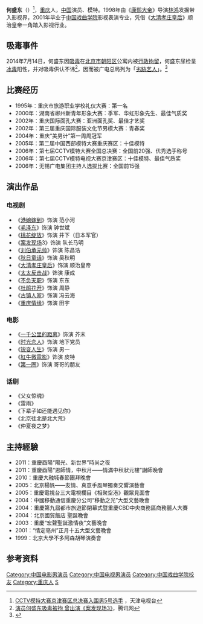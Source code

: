 {{藝人
| 姓名 = 何盛东
| 類型 = 演員
| 圖片 = 
| 圖片尺寸 = 
| 圖片簡介 = 
| 本名 = 
| 英文名 = 
| 暱稱 = 何沛東
| 國籍 = {{PRC}}
| 出生日期 = 1979年
| 出生地點 = {{PRC}}[[重慶市|重慶市]]
| 職業 = [[演員|演員]]
| 語言 = [[普通話|普通話]]
| 教育程度 = 大學
| 母校 = [[中國戲曲學院|中國戲曲學院]]
| 父母 = 
| 親屬 = 
| 音樂類型 = 
| 演奏樂器 = 
| 出道地點 = {{PRC}}
| 出道日期 = 
| 出道作 = 
| 代表作 = 《[[大清孝莊皇后|大清孝莊皇后]]》<br/>《[[毛泽东_(电视剧)|毛泽东]]》
| 活躍年代 = 1998年－2014年
| 唱片公司 =
| 經紀公司 = 
| IMDb = 
| 
}}

'''何盛东'''（{{bd|1979年|||}}）<ref>[http://www.tjtv.com.cn/system/2006/08/09/001380504.shtml CCTV模特大赛京津赛区总决赛入围男5号选手] {{Wayback|url=http://www.tjtv.com.cn/system/2006/08/09/001380504.shtml |date=20160304140025 }}，天津电视台</ref>，[[重庆|重庆]]人，[[中国|中国]]演员、模特。1998年由《[[康熙大帝|康熙大帝]]》导演[[林鸿|林鸿]]发掘带入影视界，2001年毕业于[[中国戏曲学院|中国戏曲学院]]影视表演专业，凭借《[[大清孝庄皇后|大清孝庄皇后]]》顺治皇帝一角踏入影视行业。

== 吸毒事件 ==
2014年7月14日，何盛东因[[吸毒|吸毒]]在[[北京市|北京市]][[朝阳区|朝阳区]]公寓内被[[行政拘留|行政拘留]]，何盛东尿检呈[[冰毒|冰毒]]阳性，并对吸毒供认不讳<ref>[http://ent.qq.com/a/20140718/053127.htm 演员何盛东吸毒被拘 曾出演《案发现场3》]{{Wayback|url=http://ent.qq.com/a/20140718/053127.htm |date=20150326223126 }}，腾讯网</ref>，因而被广电总局列为「[[劣跡艺人|劣跡艺人]]」。<ref>{{cite news | language = zh | url = https://star.ettoday.net/news/390834 | title = 柯震東傳吸毒被捕　其實是名字太像何盛東惹的禍？ | publisher = ETtoday新聞雲-ETtoday星光雲 | date = 2014-08-18 | accessdate = 2022-02-21 | archive-date = 2022-02-21 | archive-url = https://web.archive.org/web/20220221143421/https://star.ettoday.net/news/390834 | dead-url = no }}</ref>

==比赛经历==
* 1995年：重庆市旅游职业学校礼仪大赛：第一名
* 2000年：湖南省郴州新青年形象大赛：季军、华虹形象先生、最佳气质奖
* 2002年：重庆国际面孔大赛：亚洲面孔奖、最佳才艺奖
* 2002年：第三届重庆国际服装文化节男模大赛：青春奖
* 2004年：重庆“美男计”第一周周冠军
* 2005年：第二届中国西部模特大赛重庆赛区：十佳模特
* 2006年：第七届CCTV模特大赛全国总决赛：全国前20强、优秀选手称号
* 2006年：第七届CCTV模特电视大赛京津赛区：十佳模特、最佳气质奖
* 2006年：无锡广电集团主持人选拔比赛：全国前15强

==演出作品==
===电视剧===
* 《[[港媳嫁到|港媳嫁到]]》饰演 范小河
* 《[[毛泽东_(电视剧)|毛泽东]]》饰演 钟世斌
* 《[[桃花绽放|桃花绽放]]》饰演 井下（日本军官） 
* 《[[案发现场|案发现场]]3》饰演 队长马明 
* 《[[刘伯承元帅|刘伯承元帅]]》饰演 陈昌浩
* 《[[秋日童话|秋日童话]]》饰演 吴秋明 
* 《[[大清孝庄皇后|大清孝庄皇后]]》饰演 顺治皇帝
* 《[[太太反击战|太太反击战]]》饰演 康成
* 《[[不负天职|不负天职]]》饰演 东东
* 《[[杜鹃花开|杜鹃花开]]》饰演 周静
* 《[[古镇人家|古镇人家]]》饰演 冯云海
* 《[[重庆情缘|重庆情缘]]》饰演 田宇

===电影===
* 《[[一千公里的距离|一千公里的距离]]》饰演 芥末
* 《[[时光恋人|时光恋人]]》饰演 地下党员
* 《[[锐变人生|锐变人生]]》饰演 男一
* 《[[紅牛微電影|紅牛微電影]]》饰演 皮特 
* 《[[第一圈|第一圈]]》饰演 哥哥的朋友

===话剧===
* 《父女惊魂》
* 《雷雨》
* 《下辈子如还能遇见你》
* 《北京往北是北大荒》
* 《仲夏夜之梦》

==主持經驗==
*2011：重慶酉陽“陽光、新世界”時尚之夜
*2011：重慶酉陽“恩師情，中秋月——情滿中秋狀元樓”謝師晚會
*2010：重慶大融城春節團拜晚會
*2005：北京楊帆——友情、真意手風琴獨奏交響演藝會
*2005：重慶電視台三大電視欄目《相聚空港》觀眾見面會
*2004：中國移動通信重慶分公司“移動之光”大型文藝晚會
*2004：重慶第九屆都市旅遊節閉幕式暨重慶CBD中央商務區商務麗人大賽
*2004：北京國貿飯店 聖誕晚會
*2003：重慶“宏聲聖誕激情夜”文藝晚會
*2001：“情定亳州”正月十五大型文藝晚會
*1999：北京大學不多阿森胡琴演奏會

==参考资料==
{{reflist}}

{{DEFAULTSORT:Hé Shèngdōng}}
[[Category:中国电影男演员|Category:中国电影男演员]]
[[Category:中国电视男演员|Category:中国电视男演员]]
[[Category:中国戏曲学院校友|Category:中国戏曲学院校友]]
[[Category:重庆人|Category:重庆人]]
[[Category:何姓|S]]